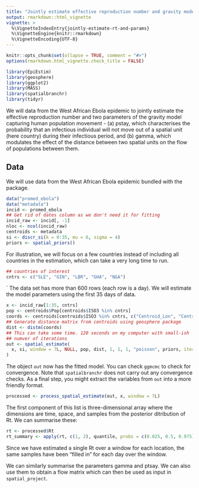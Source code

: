 ```yaml
---
title: "Jointly estimate effective reproduction number and gravity model parameters"
output: rmarkdown::html_vignette
vignette: >
  %\VignetteIndexEntry{jointly-estimate-rt-and-params}
  %\VignetteEngine{knitr::rmarkdown}
  %\VignetteEncoding{UTF-8}
---
```


```r
knitr::opts_chunk$set(ollapse = TRUE, comment = "#>")
options(rmarkdown.html_vignette.check_title = FALSE)
```

```r
library(EpiEstim)
library(geosphere)
library(ggplot2)
library(MASS)
library(spatialbranchr)
library(tidyr)
```

We will data from the West African Ebola epidemic to jointly estimate
the effective reproduction number and two parameters of the gravity
model capturing human population movement - (a) pstay, which characterises the probability that an
infectious individual will not move out of a spatial unit (here
country) during their infectious period, and (b) gamma, which
modulates the effect of the distance between two spatial units on the
flow of populations between them.


## Data

We will use data from the West African Ebola epidemic bundled with the package.

```r
data("promed_ebola")
data("metadata")
incid <- promed_ebola
## Get rid of dates column as we don't need it for fitting
incid_raw <- incid[, -1]
nloc <- ncol(incid_raw)
centroids <- metadata
si <- discr_si(k = 0:35, mu = 6, sigma = 4)
priors <- spatial_priors()
```
For illustration, we will focus on a few countries instead of
including all countries in the estimation, which can take a very long
time to run.

```r
## countries of interest
cntrs <- c("SLE", "GIN", "LBR", "GHA", "NGA")
```
`
The data set has more than 600 rows (each row is a day). We will
estimate the model parameters using the first 35 days of data.

```r
x <- incid_raw[1:35, cntrs]
pop <- centroids$Pop[centroids$ISO3 %in% cntrs]
coords <- centroids[centroids$ISO3 %in% cntrs, c("Centroid_Lon", "Centroid_Lat")]
## Generate distance matrix from centroids using geosphere package
dist <- distm(coords)
## This can take some time. 120 seconds on my computer with small-ish
## numver of iterations
out <- spatial_estimate(
  x, si, window = 7L, NULL, pop, dist, 1, 1, 1, "poisson", priors, iter = 2000, chains = 2
)
```

The object `out` now has the fitted model. You can check `ggmcmc` to
check for convergence. Note that `spatialbranchr` does not carry out
any convergence checks. As a final step, you might extract the
variables from `out` into a more friendly format.


```r
processed <- process_spatial_estimate(out, x, window = 7L)
```
The first component of this list is three-dimensional array where the
dimensions are time, space, and samples from the posterior ditribution
of Rt. We can summarise these:

```r
rt <- processed$Rt
rt_summary <- apply(rt, c(1, 2), quantile, probs = c(0.025, 0.5, 0.975))
```  

Since we have estimated a single Rt over a window for each location,
the same samples have been "filled in" for each day over the window.

We can similarly summarise the parameters gamma and ptsay. We can also
use them to obtain a flow matrix which can then be used as input in
`spatial_project`.
